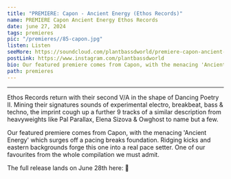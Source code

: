 ```yaml
---
title: "PREMIERE: Capon - Ancient Energy (Ethos Records)"
name: PREMIERE Capon Ancient Energy Ethos Records
date: june 27, 2024
tags: premieres
pic: "/premieres//85-capon.jpg"
listen: Listen
seeMore: https://soundcloud.com/plantbassdworld/premiere-capon-ancient-energy-ethos-records
postLink: https://www.instagram.com/plantbassdworld
bio: Our featured premiere comes from Capon, with the menacing 'Ancient Energy' which surges off a pacing breaks foundation.
path: premieres
---
```


<SoundCloud url="https://soundcloud.com/plantbassdworld/premiere-capon-ancient-energy-ethos-records" />

<hr />

Ethos Records return with their second V/A in the shape of Dancing Poetry II. Mining their signatures sounds of experimental electro, breakbeat, bass & techno, the imprint cough up a further 9 tracks of a similar description from heavyweights like Pal Parallax, Elena Sizova & Owghost to name but a few.

Our featured premiere comes from Capon, with the menacing 'Ancient Energy' which surges off a pacing breaks foundation. Ridging kicks and eastern backgrounds forge this one into a real pace setter. One of our favourites from the whole compilation we must admit.

The full release lands on June 28th here: <HoverLink url="https://ethosrecords.bandcamp.com/album/dancing-poetry-ii" external /> 🌱
